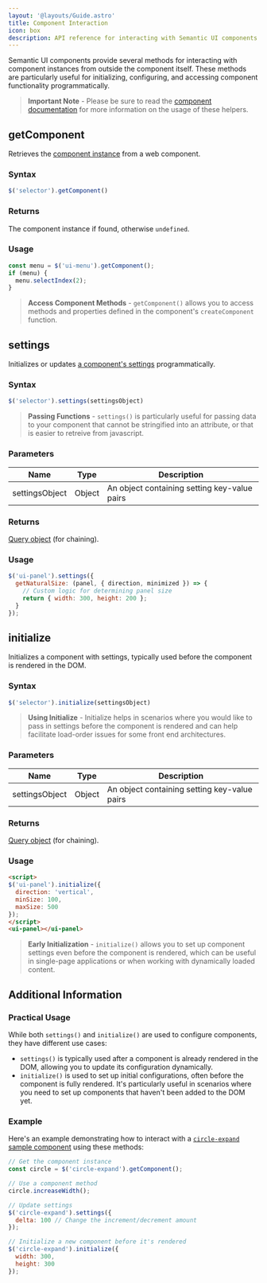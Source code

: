 ```yaml
---
layout: '@layouts/Guide.astro'
title: Component Interaction
icon: box
description: API reference for interacting with Semantic UI components externally
---
```


Semantic UI components provide several methods for interacting with component instances from outside the component itself. These methods are particularly useful for initializing, configuring, and accessing component functionality programmatically.

> **Important Note** - Please be sure to read the [component documentation](/components) for more information on the usage of these helpers.

## getComponent

Retrieves the [component instance](/components/create#instance) from a web component.

### Syntax
```javascript
$('selector').getComponent()
```

### Returns
The component instance if found, otherwise `undefined`.

### Usage
```javascript
const menu = $('ui-menu').getComponent();
if (menu) {
  menu.selectIndex(2);
}
```

> **Access Component Methods** - `getComponent()` allows you to access methods and properties defined in the component's `createComponent` function.

## settings

Initializes or updates [a component's settings](/components/rendering#settings) programmatically.

### Syntax
```javascript
$('selector').settings(settingsObject)
```

> **Passing Functions** - `settings()` is particularly useful for passing data to your component that cannot be stringified into an attribute, or that is easier to retreive from javascript.

### Parameters
| Name           | Type   | Description                           |
|----------------|--------|---------------------------------------|
| settingsObject | Object | An object containing setting key-value pairs |

### Returns
[Query object](/query/basic#the-query-object) (for chaining).

### Usage
```javascript
$('ui-panel').settings({
  getNaturalSize: (panel, { direction, minimized }) => {
    // Custom logic for determining panel size
    return { width: 300, height: 200 };
  }
});
```


## initialize

Initializes a component with settings, typically used before the component is rendered in the DOM.

### Syntax
```javascript
$('selector').initialize(settingsObject)
```

> **Using Initialize** - Initialize helps in scenarios where you would like to pass in settings before the component is rendered and can help facilitate load-order issues for some front end architectures.

### Parameters
| Name           | Type   | Description                           |
|----------------|--------|---------------------------------------|
| settingsObject | Object | An object containing setting key-value pairs |

### Returns
[Query object](/query/basic#the-query-object) (for chaining).

### Usage
```html
<script>
$('ui-panel').initialize({
  direction: 'vertical',
  minSize: 100,
  maxSize: 500
});
</script>
<ui-panel></ui-panel>
```

> **Early Initialization** - `initialize()` allows you to set up component settings even before the component is rendered, which can be useful in single-page applications or when working with dynamically loaded content.

## Additional Information

### Practical Usage

While both `settings()` and `initialize()` are used to configure components, they have different use cases:

- `settings()` is typically used after a component is already rendered in the DOM, allowing you to update its configuration dynamically.
- `initialize()` is used to set up initial configurations, often before the component is fully rendered. It's particularly useful in scenarios where you need to set up components that haven't been added to the DOM yet.

### Example

Here's an example demonstrating how to interact with a [`circle-expand` sample component](examples/event-binding) using these methods:

```javascript
// Get the component instance
const circle = $('circle-expand').getComponent();

// Use a component method
circle.increaseWidth();

// Update settings
$('circle-expand').settings({
  delta: 100 // Change the increment/decrement amount
});

// Initialize a new component before it's rendered
$('circle-expand').initialize({
  width: 300,
  height: 300
});
```
